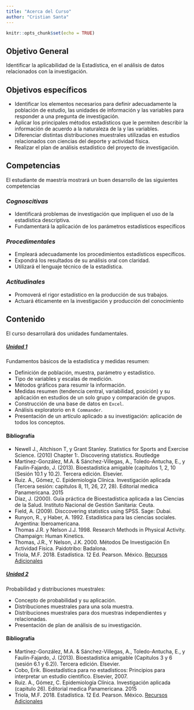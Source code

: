 ```yaml
---
title: "Acerca del Curso"
author: "Cristian Santa"
---
```


```r
knitr::opts_chunk$set(echo = TRUE)
```

## Objetivo General

Identificar la aplicabilidad de la Estadística, en el análisis de datos relacionados con la investigación.

## Objetivos específicos

-	Identificar los elementos necesarios para definir adecuadamente la población de estudio, las unidades de información y las variables para responder a una pregunta de investigación.
-	Aplicar los principales métodos estadísticos que le permiten describir la información de acuerdo a la naturaleza de la y las variables.
-	Diferenciar distintas distribuciones muestrales utilizadas en estudios relacionados con ciencias del deporte y actividad física.
-	Realizar el plan de análisis estadístico del proyecto de investigación.

## Competencias {.tabset .tabset-fade .tabset-pills}

El estudiante de maestría mostrará un buen desarrollo de las siguientes competencias

### *Cognoscitivas*

- Identificará problemas de investigación que impliquen el uso de la estadística descriptiva.
- Fundamentará la aplicación de los parámetros estadísticos específicos

### *Procedimentales*

- Empleará adecuadamente los procedimientos estadísticos específicos.
- Expondrá los resultados de su análisis oral con claridad.
- Utilizará el lenguaje técnico de la estadística.

### *Actitudinales*

- Promoverá el rigor estadístico en la producción de sus trabajos.
- Actuará éticamente en la investigación y producción del conocimiento

## Contenido

El curso desarrollará dos unidades fundamentales.

<div class="panel-group">
 <div class="panel panel-primary">
  <div class="panel-heading">
   <h5 class="panel-title">
    <a data-toggle="collapse" href="#collapse1">Unidad 1</a>
   </h5>
  </div>
  <div id="collapse1" class="panel-collapse collapse">
   <div class="panel-body">
Fundamentos básicos de la estadística y medidas resumen:

-	Definición de población, muestra, parámetro y estadístico.
-	Tipo de variables y escalas de medición.
-	Métodos gráficos para resumir la información.
-	Medidas resumen (tendencia central, variabilidad, posición) y su aplicación en estudios de un solo grupo y comparación de grupos.
-	Construcción de una base de datos en `Excel`.
-	Análisis exploratorio en `R Commander`.
-	Presentación de un artículo aplicado a su investigación: aplicación de todos los conceptos.

#### Bibliografía

- Newell J., Aitchison T, y Grant Stanley. Statistics for Sports and Exercise Science. (2010) Chapter 1:. Discovering statistics. Routledge
- Martínez-González, M.A. & Sánchez-Villegas, A., Toledo-Antucha, E.,  y Faulín-Fajardo, J. (2013). Bioestadística amigable (capitulos 1, 2, 10 (Sesión 10.1 y 10.2). Tercera edición. Elsevier.
- Ruiz. A., Gómez, C. Epidemiología Clínica. Investigación aplicada (Tercera sesión: capitulos 8, 11, 26, 27, 28). Editorial medica Panamericana. 2015
- Díaz, J. (2000). Guía práctica de Bioestadística aplicada a las Ciencias de la Salud. Instituto Nacional de Gestión Sanitaria: Ceuta.
- Field, A. (2009). Disccovering statistics using SPSS. Sage: Dubai.
- Runyon, R., y Haber, A. 1992. Estadística para las ciencias sociales. Argentina: Iberoamericana.
- Thomas J.R. y Nelson J.J. 1998. Research Methods in Physical Activity. Champaign: Human Kinetics.
- Thomas, J.R., Y Nelson, J.K. 2000. Métodos De Investigación En Actividad Física. Paidotribo: Badalona.
- Triola, M.F. 2018. Estadística. 12 Ed. Pearson. México. [Recursos Adicionales](http://www.pearsonenespanol.com/mexico/educacion-superior/triola/triola_estadistica_12_e_home)
   </div>
   </div>
  </div>
</div>


<div class="panel-group">
 <div class="panel panel-primary">
  <div class="panel-heading">
   <h5 class="panel-title">
    <a data-toggle="collapse" href="#collapse2">Unidad 2</a>
   </h5>
  </div>
  <div id="collapse2" class="panel-collapse collapse">
   <div class="panel-body">
Probabilidad y distribuciones muestrales:

-	Concepto de probabilidad y su aplicación.
-	Distribuciones muestrales para una sola muestra.
-	Distribuciones muestrales para dos muestras independientes y relacionadas.
-	Presentación de plan de análisis de su investigación.

#### Bibliografía

- Martínez-González, M.A. & Sánchez-Villegas, A., Toledo-Antucha, E.,  y Faulín-Fajardo, J. (2013). Bioestadística amigable (Capitulos 3 y 6 (sesión 6.1 y 6.2)). Tercera edición. Elsevier.
- Cobo, Erik. Bioestadística para no estadísticos: Principios para interpretar un estudio científico. Elsevier, 2007.
- Ruiz. A., Gómez, C. Epidemiología Clínica. Investigación aplicada (capitulo 26). Editorial medica Panamericana. 2015
- Triola, M.F. 2018. Estadística. 12 Ed. Pearson. México. [Recursos Adicionales](http://www.pearsonenespanol.com/mexico/educacion-superior/triola/triola_estadistica_12_e_home)
   </div>
   </div>
  </div>
</div>

